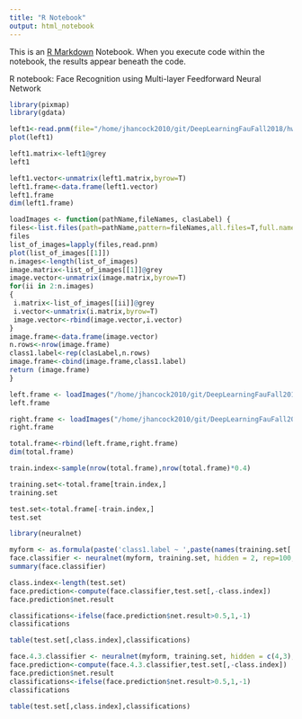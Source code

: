 ```yaml
---
title: "R Notebook"
output: html_notebook
---
```


This is an [R Markdown](http://rmarkdown.rstudio.com) Notebook. When you execute code within the notebook, the results appear beneath the code. 

R notebook: Face Recognition using Multi-layer Feedforward Neural Network

```r
library(pixmap)  
library(gdata)
```

```r
left1<-read.pnm(file="/home/jhancock2010/git/DeepLearningFauFall2018/hw-2/right/tammo_right_angry_sunglasses_4.pgm")
plot(left1)
```

```r
left1.matrix<-left1@grey
left1
```

```r
left1.vector<-unmatrix(left1.matrix,byrow=T)
left1.frame<-data.frame(left1.vector)
left1.frame
dim(left1.frame)
```

```r
loadImages <- function(pathName,fileNames, clasLabel) {
files<-list.files(path=pathName,pattern=fileNames,all.files=T,full.name=F,no..=T)
files
list_of_images=lapply(files,read.pnm)
plot(list_of_images[[1]])
n.images<-length(list_of_images)
image.matrix<-list_of_images[[1]]@grey
image.vector<-unmatrix(image.matrix,byrow=T)
for(ii in 2:n.images)
{
 i.matrix<-list_of_images[[ii]]@grey
 i.vector<-unmatrix(i.matrix,byrow=T)
 image.vector<-rbind(image.vector,i.vector)
}
image.frame<-data.frame(image.vector)
n.rows<-nrow(image.frame)
class1.label<-rep(clasLabel,n.rows)
image.frame<-cbind(image.frame,class1.label)
return (image.frame)
}

```

```r
left.frame <- loadImages("/home/jhancock2010/git/DeepLearningFauFall2018/hw-2/left/","*left*.pgm",1)
left.frame
```
```r
right.frame <- loadImages("/home/jhancock2010/git/DeepLearningFauFall2018/hw-2/righ/t","right*.*",-1)
right.frame


```

```r
total.frame<-rbind(left.frame,right.frame)
dim(total.frame)

```
```r

train.index<-sample(nrow(total.frame),nrow(total.frame)*0.4)

training.set<-total.frame[train.index,]
training.set

test.set<-total.frame[-train.index,]
test.set
```

```r
library(neuralnet)

myform <- as.formula(paste('class1.label ~ ',paste(names(training.set[!names(training.set) %in% 'class1.label']), collapse = ' + ')))
face.classifier <- neuralnet(myform, training.set, hidden = 2, rep=100, linear.output = FALSE, threshold = 0.1)
summary(face.classifier)
```
```r
class.index<-length(test.set)
face.prediction<-compute(face.classifier,test.set[,-class.index])
face.prediction$net.result
```


```r
classifications<-ifelse(face.prediction$net.result>0.5,1,-1)
classifications
```

```r
table(test.set[,class.index],classifications)
```
```r
face.4.3.classifier <- neuralnet(myform, training.set, hidden = c(4,3), rep=1000, linear.output = FALSE, threshold = 0.1)
face.prediction<-compute(face.4.3.classifier,test.set[,-class.index])
face.prediction$net.result
classifications<-ifelse(face.prediction$net.result>0.5,1,-1)
classifications
```

```r
table(test.set[,class.index],classifications)
```

